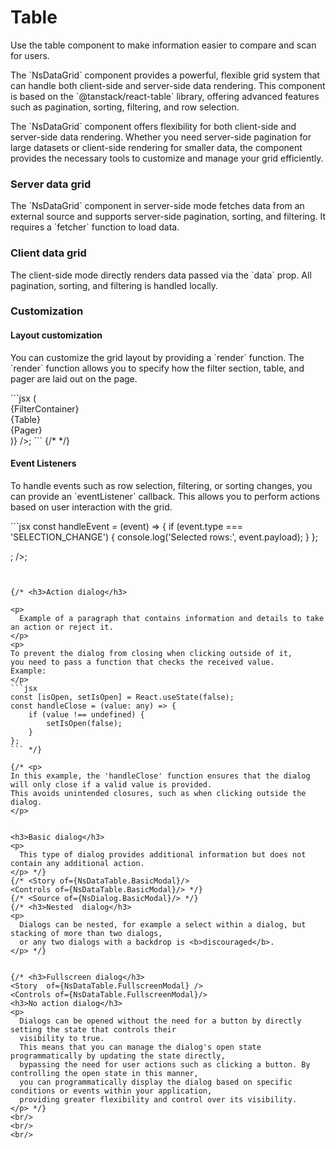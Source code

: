 
<Meta of={NsDataTable} />

<h1>Table</h1>

<p>
  Use the table component to make information easier to compare and scan for users.
</p>
<p>
  The `NsDataGrid` component provides a powerful, flexible grid system that can handle both 
  client-side and server-side data rendering. 
  This component is based on the `@tanstack/react-table` library, 
  offering advanced features such as pagination, sorting, filtering, and row selection.
</p>
<p>
  The `NsDataGrid` component offers flexibility for both client-side and server-side data rendering. 
  Whether you need server-side pagination for large datasets or client-side rendering for smaller data, 
  the component provides the necessary tools to customize and manage your grid efficiently.
</p>

<h3>Server data grid</h3>
<p>
  The `NsDataGrid` component in server-side mode fetches data from an external source and supports 
  server-side pagination, sorting, and filtering. It requires a `fetcher` function to load data.
</p>
<Primary />
<Controls/>

<h3>Client data grid</h3>
<p>
  The client-side mode directly renders data passed via the `data` prop. 
  All pagination, sorting, and filtering is handled locally.
  </p>


<h3>Customization</h3>
<h4>Layout customization</h4>

<p>
  You can customize the grid layout by providing a `render` function. 
  The `render` function allows you to specify how the filter section, table, 
  and pager are laid out on the page.  
</p>
```jsx
<NsDataGrid
  type="server"
  columns={columns}
  fetcher={fetcher}
  render={(FilterContainer, Table, Pager) => (
    <div>
      {FilterContainer}
      <div>{Table}</div>
      <div>{Pager}</div>
    </div>
  )}
/>;
``` 
<Story of={NsDataTable.ServerDataGridCustomLayout}/>
{/* <Controls of={NsDataTable.ServerDataGridCustomLayout}/> */}


<h4>Event Listeners</h4>

<p>
  To handle events such as row selection, filtering, or sorting changes, 
  you can provide an `eventListener` callback. 
  This allows you to perform actions based on user interaction with the grid.
</p>
```jsx
const handleEvent = (event) => {
  if (event.type === 'SELECTION_CHANGE') {
    console.log('Selected rows:', event.payload);
  }
};

<NsDataGrid
  type="client"
  columns={columns}
  data={data}
  eventListener={handleEvent}
/>;
/>;
``` 


{/* <h3>Action dialog</h3>

<p>
  Example of a paragraph that contains information and details to take an action or reject it.
</p>
<p>
To prevent the dialog from closing when clicking outside of it, 
you need to pass a function that checks the received value. 
Example:
</p>
```jsx
const [isOpen, setIsOpen] = React.useState(false);
const handleClose = (value: any) => {
    if (value !== undefined) {
        setIsOpen(false);
    }
};
``` */}

{/* <p>
In this example, the 'handleClose' function ensures that the dialog will only close if a valid value is provided. 
This avoids unintended closures, such as when clicking outside the dialog.
</p>


<h3>Basic dialog</h3>
<p>
  This type of dialog provides additional information but does not contain any additional action.
</p> */}
{/* <Story of={NsDataTable.BasicModal}/>
<Controls of={NsDataTable.BasicModal}/> */}
{/* <Source of={NsDialog.BasicModal}/> */}
{/* <h3>Nested  dialog</h3>
<p>
  Dialogs can be nested, for example a select within a dialog, but stacking of more than two dialogs, 
  or any two dialogs with a backdrop is <b>discouraged</b>.
</p> */}


{/* <h3>Fullscreen dialog</h3>
<Story  of={NsDataTable.FullscreenModal} />
<Controls of={NsDataTable.FullscreenModal}/>
<h3>No action dialog</h3>
<p>
  Dialogs can be opened without the need for a button by directly setting the state that controls their 
  visibility to true. 
  This means that you can manage the dialog's open state programmatically by updating the state directly, 
  bypassing the need for user actions such as clicking a button. By controlling the open state in this manner, 
  you can programmatically display the dialog based on specific conditions or events within your application, 
  providing greater flexibility and control over its visibility.
</p> */}
<br/>
<br/>
<br/>